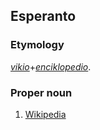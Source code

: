 ==Esperanto==
===Etymology ===
''[[vikio]]''+''[[enciklopedio]]''.
===Proper noun===
{{eo-proper noun}}

# [[Wikipedia]]